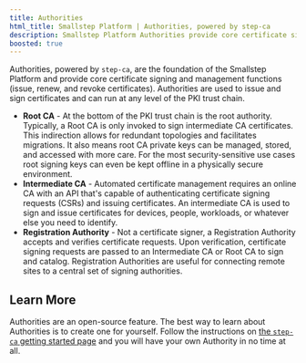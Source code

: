 ---
title: Authorities
html_title: Smallstep Platform | Authorities, powered by step-ca
description: Smallstep Platform Authorities provide core certificate signing and management functions.
boosted: true
---

Authorities, powered by `step-ca`, are the foundation of the Smallstep Platform and provide core certificate signing and management functions (issue, renew, and revoke certificates). 
Authorities are used to issue and sign certificates and can run at any level of the PKI trust chain.

- **Root CA** - At the bottom of the PKI trust chain is the root authority. 
Typically, a Root CA is only invoked to sign intermediate CA certificates. 
This indirection allows for redundant topologies and facilitates migrations. 
It also means root CA private keys can be managed, stored, and accessed with more care. 
For the most security-sensitive use cases root signing keys can even be kept offline in a physically secure environment.
- **Intermediate CA** - Automated certificate management requires an online CA with an API that's capable of authenticating certificate signing requests (CSRs) and issuing certificates. 
An intermediate CA is used to sign and issue certificates for devices, people, workloads, or whatever else you need to identify.
- **Registration Authority** - Not a certificate signer, a Registration Authority accepts and verifies certificate requests. 
Upon verification, certificate signing requests are passed to an Intermediate CA or Root CA to sign and catalog. 
Registration Authorities are useful for connecting remote sites to a central set of signing authorities.

## Learn More

Authorities are an open-source feature. 
The best way to learn about Authorities is to create one for yourself. 
Follow the instructions on [the `step-ca` getting started page](/docs/step-ca/getting-started) and you will have your own Authority in no time at all.
